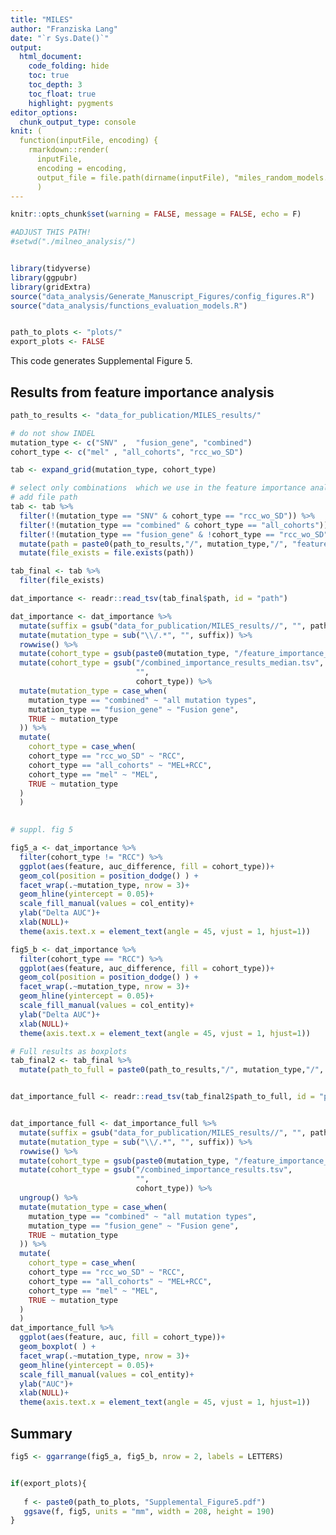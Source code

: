 ```yaml
---
title: "MILES"
author: "Franziska Lang"
date: "`r Sys.Date()`"
output: 
  html_document:
    code_folding: hide
    toc: true
    toc_depth: 3    
    toc_float: true
    highlight: pygments
editor_options: 
  chunk_output_type: console
knit: (
  function(inputFile, encoding) { 
    rmarkdown::render(
      inputFile, 
      encoding = encoding, 
      output_file = file.path(dirname(inputFile), "miles_random_models.html")) }
      )
---
```


```r
knitr::opts_chunk$set(warning = FALSE, message = FALSE, echo = F)

#ADJUST THIS PATH!
#setwd("./milneo_analysis/")


library(tidyverse)
library(ggpubr)
library(gridExtra)
source("data_analysis/Generate_Manuscript_Figures/config_figures.R")
source("data_analysis/functions_evaluation_models.R")


path_to_plots <- "plots/"
export_plots <- FALSE
```

This code generates Supplemental Figure 5. 


## Results from feature importance analysis 

```r

path_to_results <- "data_for_publication/MILES_results/"

# do not show INDEL 
mutation_type <- c("SNV" ,  "fusion_gene", "combined")
cohort_type <- c("mel" , "all_cohorts", "rcc_wo_SD")

tab <- expand_grid(mutation_type, cohort_type)

# select only combinations  which we use in the feature importance analysis 
# add file path 
tab <- tab %>% 
  filter(!(mutation_type == "SNV" & cohort_type == "rcc_wo_SD")) %>% 
  filter(!(mutation_type == "combined" & cohort_type == "all_cohorts")) %>% 
  filter(!(mutation_type == "fusion_gene" & !cohort_type == "rcc_wo_SD")) %>% 
  mutate(path = paste0(path_to_results,"/", mutation_type,"/", "feature_importance_", cohort_type, "/", "combined_importance_results_median.tsv")) %>% 
  mutate(file_exists = file.exists(path)) 

tab_final <- tab %>% 
  filter(file_exists)


```

```r

dat_importance <- readr::read_tsv(tab_final$path, id = "path")

dat_importance <- dat_importance %>%
  mutate(suffix = gsub("data_for_publication/MILES_results//", "", path)) %>%
  mutate(mutation_type = sub("\\/.*", "", suffix)) %>%
  rowwise() %>%
  mutate(cohort_type = gsub(paste0(mutation_type, "/feature_importance_"), "", suffix)) %>%
  mutate(cohort_type = gsub("/combined_importance_results_median.tsv",
                            "",
                            cohort_type)) %>% 
  mutate(mutation_type = case_when(
    mutation_type == "combined" ~ "all mutation types",
    mutation_type == "fusion_gene" ~ "Fusion gene",
    TRUE ~ mutation_type
  )) %>%
  mutate(
    cohort_type = case_when(
    cohort_type == "rcc_wo_SD" ~ "RCC",
    cohort_type == "all_cohorts" ~ "MEL+RCC",
    cohort_type == "mel" ~ "MEL",
    TRUE ~ mutation_type
  )
  )
  

```


```r

# suppl. fig 5 

fig5_a <- dat_importance %>% 
  filter(cohort_type != "RCC") %>% 
  ggplot(aes(feature, auc_difference, fill = cohort_type))+
  geom_col(position = position_dodge() ) +
  facet_wrap(.~mutation_type, nrow = 3)+
  geom_hline(yintercept = 0.05)+
  scale_fill_manual(values = col_entity)+
  ylab("Delta AUC")+
  xlab(NULL)+
  theme(axis.text.x = element_text(angle = 45, vjust = 1, hjust=1))

fig5_b <- dat_importance %>% 
  filter(cohort_type == "RCC") %>% 
  ggplot(aes(feature, auc_difference, fill = cohort_type))+
  geom_col(position = position_dodge() ) +
  facet_wrap(.~mutation_type, nrow = 3)+
  geom_hline(yintercept = 0.05)+
  scale_fill_manual(values = col_entity)+
  ylab("Delta AUC")+
  xlab(NULL)+
  theme(axis.text.x = element_text(angle = 45, vjust = 1, hjust=1))

```


```r

# Full results as boxplots 
tab_final2 <- tab_final %>% 
  mutate(path_to_full = paste0(path_to_results,"/", mutation_type,"/", "feature_importance_", cohort_type, "/", "combined_importance_results.tsv"))


dat_importance_full <- readr::read_tsv(tab_final2$path_to_full, id = "path_summary")


dat_importance_full <- dat_importance_full %>% 
  mutate(suffix = gsub("data_for_publication/MILES_results//", "", path_summary)) %>%
  mutate(mutation_type = sub("\\/.*", "", suffix)) %>%
  rowwise() %>%
  mutate(cohort_type = gsub(paste0(mutation_type, "/feature_importance_"), "", suffix)) %>%
  mutate(cohort_type = gsub("/combined_importance_results.tsv",
                            "",
                            cohort_type)) %>% 
  ungroup() %>% 
  mutate(mutation_type = case_when(
    mutation_type == "combined" ~ "all mutation types",
    mutation_type == "fusion_gene" ~ "Fusion gene",
    TRUE ~ mutation_type
  )) %>%
  mutate(
    cohort_type = case_when(
    cohort_type == "rcc_wo_SD" ~ "RCC",
    cohort_type == "all_cohorts" ~ "MEL+RCC",
    cohort_type == "mel" ~ "MEL",
    TRUE ~ mutation_type
  )
  )
dat_importance_full %>% 
  ggplot(aes(feature, auc, fill = cohort_type))+
  geom_boxplot( ) +
  facet_wrap(.~mutation_type, nrow = 3)+
  geom_hline(yintercept = 0.05)+
  scale_fill_manual(values = col_entity)+
  ylab("AUC")+
  xlab(NULL)+
  theme(axis.text.x = element_text(angle = 45, vjust = 1, hjust=1))
```




## Summary


```r

fig5 <- ggarrange(fig5_a, fig5_b, nrow = 2, labels = LETTERS)


if(export_plots){
  
   f <- paste0(path_to_plots, "Supplemental_Figure5.pdf")
   ggsave(f, fig5, units = "mm", width = 208, height = 190)
}
 

```
